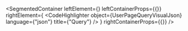 
<SegmentedContainer
  leftElement={<UserPageQueryDesc />}
  leftContainerProps={{}}
  rightElement={
    <CodeHighlighter
      object={UserPageQueryVisualJson}
      language={"json"}
      title={"Query"}
    />
  }
  rightContainerProps={{}}
/>
